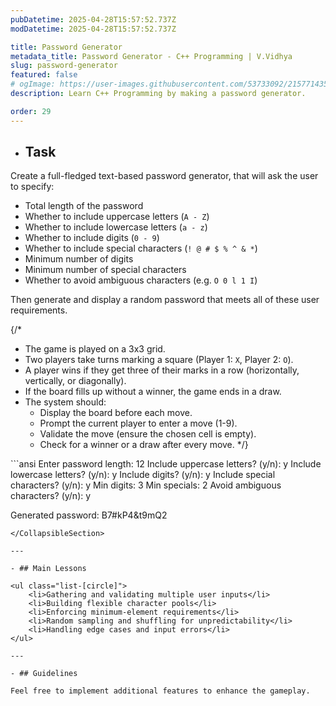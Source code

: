 ```yaml
---
pubDatetime: 2025-04-28T15:57:52.737Z
modDatetime: 2025-04-28T15:57:52.737Z

title: Password Generator
metadata_title: Password Generator - C++ Programming | V.Vidhya
slug: password-generator
featured: false
# ogImage: https://user-images.githubusercontent.com/53733092/215771435-25408246-2309-4f8b-a781-1f3d93bdf0ec.png
description: Learn C++ Programming by making a password generator.

order: 29
---
```



- ## Task

Create a full-fledged text-based password generator, that will ask the user to specify:
- Total length of the password
- Whether to include uppercase letters (`A - Z`)
- Whether to include lowercase letters (`a - z`)
- Whether to include digits (`0 - 9`)
- Whether to include special characters (`! @ # $ % ^ & *`)
- Minimum number of digits
- Minimum number of special characters
- Whether to avoid ambiguous characters (e.g. `O 0 l 1 I`)

Then generate and display a random password that meets all of these user requirements.

{/* <CollapsibleSection title="Instructions">
- The game is played on a 3x3 grid.
- Two players take turns marking a square (Player 1: `X`, Player 2: `O`).
- A player wins if they get three of their marks in a row (horizontally, vertically, or diagonally).
- If the board fills up without a winner, the game ends in a draw.
- The system should: 
    - Display the board before each move. 
    - Prompt the current player to enter a move (1-9). 
    - Validate the move (ensure the chosen cell is empty). 
    - Check for a winner or a draw after every move.
</CollapsibleSection> */}

<CollapsibleSection title="Expected Output">
```ansi
Enter password length: 12 
Include uppercase letters? (y/n): y 
Include lowercase letters? (y/n): y 
Include digits? (y/n): y 
Include special characters? (y/n): y 
Min digits: 3 
Min specials: 2 
Avoid ambiguous characters? (y/n): y

Generated password: B7#kP4&t9mQ2
```
</CollapsibleSection>

---

- ## Main Lessons

<ul class="list-[circle]">
    <li>Gathering and validating multiple user inputs</li>
    <li>Building flexible character pools</li>
    <li>Enforcing minimum-element requirements</li>
    <li>Random sampling and shuffling for unpredictability</li>
    <li>Handling edge cases and input errors</li>
</ul>

---

- ## Guidelines

Feel free to implement additional features to enhance the gameplay.
